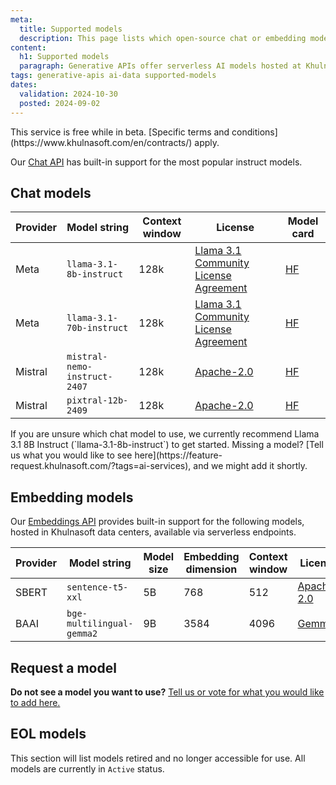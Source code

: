 ```yaml
---
meta:
  title: Supported models
  description: This page lists which open-source chat or embedding models Khulnasoft is currently hosting
content:
  h1: Supported models
  paragraph: Generative APIs offer serverless AI models hosted at Khulnasoft - no need to configure hardware or deploy your own models
tags: generative-apis ai-data supported-models
dates:
  validation: 2024-10-30
  posted: 2024-09-02
---
```


<Message type="important">
  This service is free while in beta. [Specific terms and conditions](https://www.khulnasoft.com/en/contracts/) apply.
</Message>

Our [Chat API](/ai-data/generative-apis/how-to/query-language-models) has built-in support for the most popular instruct models.

## Chat models

| Provider | Model string | Context window | License | Model card |
|-----------------|-----------------|-----------------|-----------------|-----------------|
| Meta        | `llama-3.1-8b-instruct`  | 128k  | [Llama 3.1 Community License Agreement](https://llama.meta.com/llama3_1/license/) | [HF](https://huggingface.co/meta-llama/Llama-3.1-8B-Instruct) |
| Meta        | `llama-3.1-70b-instruct`  | 128k  | [Llama 3.1 Community License Agreement](https://llama.meta.com/llama3_1/license/) | [HF](https://huggingface.co/meta-llama/Llama-3.1-70B-Instruct) |
| Mistral      | `mistral-nemo-instruct-2407`                 | 128k | [Apache-2.0](https://www.apache.org/licenses/LICENSE-2.0) | [HF](https://huggingface.co/mistralai/Mistral-Nemo-Instruct-2407) |
| Mistral      | `pixtral-12b-2409`                 | 128k | [Apache-2.0](https://www.apache.org/licenses/LICENSE-2.0) | [HF](https://huggingface.co/mistralai/Pixtral-12B-2409) |


<Message type="tip">
  If you are unsure which chat model to use, we currently recommend Llama 3.1 8B Instruct (`llama-3.1-8b-instruct`) to get started.
</Message>

<Message type="note">
  Missing a model? [Tell us what you would like to see here](https://feature-request.khulnasoft.com/?tags=ai-services), and we might add it shortly.
</Message>

## Embedding models

Our [Embeddings API](/ai-data/generative-apis/how-to/query-embedding-models) provides built-in support for the following models, hosted in Khulnasoft data centers, available via serverless endpoints.

| Provider | Model string | Model size | Embedding dimension | Context window |  License | Model card |
|-----------------|-----------------|-----------------|-----------------|-----------------|-----------------|-----------------|
| SBERT        | `sentence-t5-xxl`  | 5B  | 768 | 512 | [Apache-2.0](https://www.apache.org/licenses/LICENSE-2.0) | [HF](https://huggingface.co/sentence-transformers/sentence-t5-xxl) |
| BAAI        | `bge-multilingual-gemma2`  | 9B  | 3584 | 4096 | [Gemma](https://ai.google.dev/gemma/terms) | [HF](https://huggingface.co/BAAI/bge-multilingual-gemma2) |

## Request a model

**Do not see a model you want to use?** [Tell us or vote for what you would like to add here.](https://feature-request.khulnasoft.com/?tags=ai-services)

## EOL models

This section will list models retired and no longer accessible for use. All models are currently in `Active` status.
